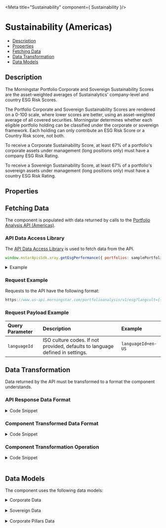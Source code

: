 
<Meta title="Sustainability" component={ Sustainability }/>

<style> {
  `
    details {
      padding: 10px;
      font-weight: bold;
      color: white;
      background: #3c3c3c;
    }
    summary {
      font-family: "Nunito Sans","San Francisco",BlinkMacSystemFont,"Segoe UI","Helvetica Neue",Helvetica,Arial,sans-serif;
      cursor: pointer;
    }
    .summary-text {
      padding-left: 5px;
      font-size: 15px;
    }
    .v-application--wrap {
        min-height: 100%
    }
  `}

</style>

# Sustainability (Americas)

- [Description](#description)
- [Properties](#properties)
- [Fetching Data](#fetching-data)
- [Data Transformation](#data-transformation)
- [Data Models](#data-models)


## Description

The Morningstar Portfolio Corporate and Sovereign Sustainability Scores are the asset-weighted averages of Sustainalytics' company-level and country ESG Risk Scores. 

The Portfolio Corporate and Sovereign Sustainability Scores are rendered on a 0-100 scale, where lower scores are better, using an asset-weighted average of all covered securities. Morningstar determines whether each eligible portfolio holding can be classified under the corporate or sovereign framework. Each holding can only contribute an ESG Risk Score or a Country Risk score, not both. 

To receive a Corporate Sustainability Score, at least 67% of a portfolio's corporate assets under management (long positions only) must have a company ESG Risk Rating. 

To receive a Sovereign Sustainability Score, at least 67% of a portfolio's sovereign assets under management (long positions only) must have a country ESG Risk Rating.


<Canvas withSource="open" withToolbar>
    <Story id="components-sustainability--story-details-us"></Story>
</Canvas>

## Properties

<ArgsTable of={Sustainability}/>

## Fetching Data

The component is populated with data returned by calls to the <a href={PORTFOLIO_ANALYSIS_AMERICAS_URL} target="_blank">Portfolio Analysis API (Americas)</a>.

<!--
- [API Data Access Library](#api-data-access-library)
- [Request Example](#request-example)
- [Request Payload Example](#request-payload-example)
-->

### API Data Access Library

The <a href={DATA_ACCESS_LIBRARY} target="_blank">API Data Access Library</a> is used to fetch data from the API.

``` javascript dark
window.mstarApisSdk.xray.getEsgPerformance({ portfolios: samplePortfolio, languageId: 'en-US' });
```

<details>
    <summary><span class="summary-text">Example</span></summary>

``` javascript dark
const samplePortfolio = [
    {
        Name: 'Test Portfolio1',
        TotalValue: 10000,
        Holdings: [
            {
                SecurityId: 'F00000VCTT',
                Weight: 20,
            },
            {
                SecurityId: '0P00002NW8',
                Weight: 10,
            },
            {
                TradingSymbol: 'AAPL',
                Weight: 15,
            },
            {
                ISIN: 'US09251T1034',
                Weight: 35,
            },
            {
                CUSIP: '256219106',
                Weight: 20,
            },
        ],
        Benchmark: {
            Type: 'Standard',
            Holdings: [
                {
                    SecurityId: 'XIUSA04G92',
                    Type: 'XI',
                    Weight: 100,
                }
            ],
        },
    },
];

window.mstarApisSdk.portfolioAnalysis.getEsgPerformance({ portfolios: samplePortfolio, languageId: 'en-US'  });

```

</details>

### Request Example

Requests to the API have the following format:

```javascript dark
https://www.us-api.morningstar.com/portfolioanalysis/v1/esg?langcult={{languageId}}
```

### Request Payload Example

| Query Parameter | Description|Example |
| :----------- | :--------| :----------- |
| `languageId` | ISO culture codes. If not provided, defaults to language defined in settings. |`languageId=en-US` |


## Data Transformation

Data returned by the API must be transformed to a format the component understands.
<!--
- [API Response Data Format](#api-response-data-format)
- [Component Transformed Data Format](#component-transformed-data-format) 
- [Component Transformation Operation](#component-transformation-operation) 
-->

### API Response Data Format

<details>
    <summary><span class="summary-text">Code Snippet</span></summary>

```json dark
{
    "ESG": [
        {
            "sustainability": {
                "portfolio": {
                    "name": "US demo portfolio",
                    "portfolioDate": "2022-06-30",
                    "esgRisk": {
                        "portfolioCorporateSustainabilityScore": 17.8868094397351,
                        "portfolioEnvironmentalRiskScore": 2.5035045514515986,
                        "portfolioSocialRiskScore": 7.679829843280144,
                        "portfolioGovernanceRiskScore": 7.402942593978423,
                        "portfolioCorporateESGRiskExposureScore": 36.837701010843766,
                        "portfolioCorporateESGManagedRiskScore": 18.95372682839552,
                        "historicalCorporateSustainabilityScore": 17.8868094397351,
                        "historicalSovereignSustainabilityScore": 15.516782193136264,
                        "percentOfAumCoveredControversy": 91.56584855149653,
                        "percentOfAumWithHighAndSevereControversies": 3.8699285632848763,
                        "percentOfAumWithHighControversies": 3.691139482238714,
                        "percentOfAumWithLowControversies": 6.215587294354431,
                        "percentOfAumWithModerateControversies": 71.69843014002569,
                        "percentOfAumWithNoControversies": 4.0283776479959865,
                        "percentOfAumWithSevereControversies": 0.17878908104616262,
                        "percentOfAumWithSignificantControversies": 14.187676354339018,
                        "portfolioDateSustainabilityRating": "2022-06-30",
                        "portfolioSovereignSustainabilityScore": 15.516782193136264,
                    }
                },
                "benchmark": {
                    "name": "Morningstar US Market TR USD",
                    "portfolioDate": "2022-06-30",
                    "identifier": "XIUSA0010V",
                    "identifierType": "SecurityId",
                    "securityType": "XI",
                    "esgRisk": {
                        "portfolioCorporateSustainabilityScore": 21.93,
                        "historicalSovereignSustainabilityScore": 22.86,
                        "portfolioEnvironmentalRiskScore": 4.17,
                        "portfolioSocialRiskScore": 9.45,
                        "portfolioGovernanceRiskScore": 7.24,
                        "historicalCorporateSustainabilityScore": 21.79807,
                        "percentOfCorporateSustainabilityScoreContributionEScore": 19.01017,
                        "percentOfCorporateSustainabilityScoreContributionGScore": 33.03342,
                        "percentOfCorporateSustainabilityScoreContributionSScore": 43.10381,
                        "percentOfCorporateSustainabilityScoreContributionUnallocatedScore": 4.8556,
                        "sovereignSustainabilityRatingNumberOfSecuritiesScored": 0,
                        "portfolioUnallocatedESGScore": 1.06
                    }
                }
            }
        }
    ]
}
```
</details>

### Component Transformed Data Format

<details>
    <summary><span class="summary-text">Code Snippet</span></summary>

```javascript dark
    {
        "ESG": [
            {
                "sustainability": {
                    "portfolio": {
                        "name": "US demo portfolio",
                        "portfolioDate": "2022-06-30",
                        "esgRisk": {
                            "portfolioCorporateSustainabilityScore": 17.8868094397351,
                            "portfolioEnvironmentalRiskScore": 2.5035045514515986,
                            "portfolioSocialRiskScore": 7.679829843280144,
                            "portfolioGovernanceRiskScore": 7.402942593978423,
                            "portfolioCorporateESGRiskExposureScore": 36.837701010843766,
                            "portfolioCorporateESGManagedRiskScore": 18.95372682839552,
                            "historicalCorporateSustainabilityScore": 17.8868094397351,
                            "historicalSovereignSustainabilityScore": 15.516782193136264,
                            "percentOfAumCoveredControversy": 91.56584855149653,
                            "percentOfAumWithHighAndSevereControversies": 3.8699285632848763,
                            "percentOfAumWithHighControversies": 3.691139482238714,
                            "percentOfAumWithLowControversies": 6.215587294354431,
                            "percentOfAumWithModerateControversies": 71.69843014002569,
                            "percentOfAumWithNoControversies": 4.0283776479959865,
                            "percentOfAumWithSevereControversies": 0.17878908104616262,
                            "percentOfAumWithSignificantControversies": 14.187676354339018,
                            "portfolioDateSustainabilityRating": "2022-06-30",
                            "portfolioSovereignSustainabilityScore": 15.516782193136264,
                        }
                    },
                    "benchmark": {
                        "name": "Morningstar US Market TR USD",
                        "portfolioDate": "2022-06-30",
                        "identifier": "XIUSA0010V",
                        "identifierType": "SecurityId",
                        "securityType": "XI",
                        "esgRisk": {
                            "portfolioCorporateSustainabilityScore": 21.93,
                            "historicalSovereignSustainabilityScore": 22.86,
                            "portfolioEnvironmentalRiskScore": 4.17,
                            "portfolioSocialRiskScore": 9.45,
                            "portfolioGovernanceRiskScore": 7.24,
                            "historicalCorporateSustainabilityScore": 21.79807,
                            "percentOfCorporateSustainabilityScoreContributionEScore": 19.01017,
                            "percentOfCorporateSustainabilityScoreContributionGScore": 33.03342,
                            "percentOfCorporateSustainabilityScoreContributionSScore": 43.10381,
                            "percentOfCorporateSustainabilityScoreContributionUnallocatedScore": 4.8556,
                            "sovereignSustainabilityRatingNumberOfSecuritiesScored": 0,
                            "portfolioUnallocatedESGScore": 1.06
                        }
                    }
                }
            }
        ]
    }
```

</details>

### Component Transformation Operation

<details>
    <summary><span class="summary-text">Code Snippet</span></summary>

```javascript dark
generateSustainabilityData(data = {}) {
    const esgBreakdownData = {};
    const portfolio = get(data, 'sustainability.portfolio', {});
    const benchmark = get(data, 'sustainability.benchmark', {});
    const portfolioCorporateSustainabilityScore = this.formatNumber(
        get(portfolio, 'esgRisk.portfolioCorporateSustainabilityScore'),
        2,
    );
    const portfolioSovereignSustainabilityScore = this.formatNumber(
        get(portfolio, 'esgRisk.portfolioSovereignSustainabilityScore'),
        2,
    );
    const benchmarkCorporateSustainabilityScore = this.formatNumber(
        get(benchmark, 'esgRisk.historicalCorporateSustainabilityScore'),
        2,
    );
    const benchmarkSovereignSustainabilityScore = this.formatNumber(
        get(benchmark, 'esgRisk.historicalSovereignSustainabilityScore'),
        2,
    );
    if (portfolioCorporateSustainabilityScore) {
        this.corporate = {
            type: 'corporate',
            label: mappings.dataPoints.corporate,
            portfolioName: portfolio.name,
            benchmarkName: benchmark.name,
            portfolioAum: this.formatNumber(
            get(portfolio, 'esgRisk.corporateSustainabilityRatingPercentOfEligiblePortfolioCovered'),
                2,
            ),
            portfolioCorporateSustainabilityScore,
            benchmarkCorporateSustainabilityScore,
        };
    }

    if (portfolioSovereignSustainabilityScore) {
        this.sovereign = {
            type: 'sovereign',
            label: mappings.dataPoints.sovereign,
            portfolioName: portfolio.name,
            benchmarkName: benchmark.name,
            portfolioAum: this.formatNumber(
            get(portfolio, 'esgRisk.sovereignSustainabilityRatingPercentOfEligiblePortfolioCovered'),
                2,
            ),
            portfolioSovereignSustainabilityScore,
            benchmarkSovereignSustainabilityScore,
        };
    }

    esgBreakdownData.environmentalScore = this.formatNumber(
        get(portfolio, 'esgRisk.portfolioEnvironmentalRiskScore'),
        2,
    );
    esgBreakdownData.socialScore = this.formatNumber(
        get(portfolio, 'esgRisk.portfolioSocialRiskScore'),
        2,
    );
    esgBreakdownData.governanceScore = this.formatNumber(
        get(portfolio, 'esgRisk.portfolioGovernanceRiskScore'),
        2,
    );
    esgBreakdownData.unallocatedScore = this.formatNumber(
        get(portfolio, 'esgRisk.portfolioUnallocatedESGRiskScore'),
        2,
    );

    this.pillarData = [];

    Object.entries(esgBreakdownData).forEach((pillar) => {
        const obj = {
            scoreType: mappings.dataPoints[pillar[0]],
            score: this.formatNumber(pillar[1], 2),
        };
        this.pillarData.push(obj);
    });
},
```
</details>
&nbsp;


## Data Models
The component uses the following data models:
<details>
    <summary><span class="summary-text">Corporate Data</span></summary>

```json dark
{
    "type": "corporate",
    "label": "Corporate Sustainability Score",
    "portfolioName": "TestPortfolio1",
    "benchmarkName": "S&P 500 TR USD",
    "portfolioAum": "91.08",
    "portfolioCorporateSustainabilityScore": "21.98",
    "benchmarkCorporateSustainabilityScore": "21.39"
}
```
</details>
&nbsp;

<details>
    <summary><span class="summary-text">Sovereign Data</span></summary>

```json dark
{
    "type": "sovereign",
    "label": "Sovereign Sustainability Score",
    "portfolioName": "TestPortfolio1",
    "benchmarkName": "S&P 500 TR USD",
    "portfolioAum": "100.00",
    "portfolioSovereignSustainabilityScore": "15.52",
    "benchmarkSovereignSustainabilityScore": "20.63"
}
```
</details>
&nbsp;

<details>
    <summary><span class="summary-text">Corporate Pillars Data</span></summary>

```json dark
[
    {
        "scoreType": "Environmental",
        "score": "3.39"
    },
    {
        "scoreType": "Social",
        "score": "8.04"
    },
    {
        "scoreType": "Governance",
        "score": "6.95"
    },
    {
        "scoreType": "Unallocated",
        "score": "3.59"
    }
]
```
</details>
